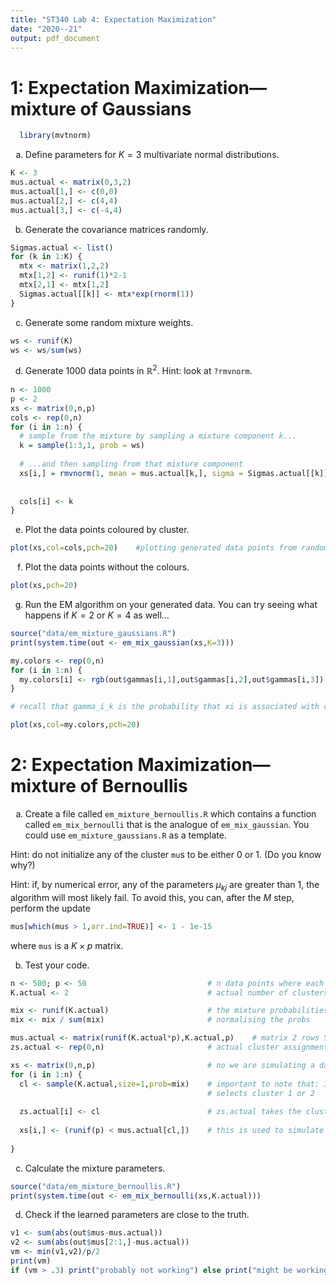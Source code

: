 ```yaml
---
title: "ST340 Lab 4: Expectation Maximization"
date: "2020--21"
output: pdf_document
---
```

# 1: Expectation Maximization---mixture of Gaussians

```r
  library(mvtnorm)
```

(a) Define parameters for $K = 3$ multivariate normal distributions.
```r
K <- 3
mus.actual <- matrix(0,3,2)
mus.actual[1,] <- c(0,0)
mus.actual[2,] <- c(4,4)
mus.actual[3,] <- c(-4,4)
```

(b) Generate the covariance matrices randomly.
```r
Sigmas.actual <- list()
for (k in 1:K) {
  mtx <- matrix(1,2,2)
  mtx[1,2] <- runif(1)*2-1
  mtx[2,1] <- mtx[1,2]
  Sigmas.actual[[k]] <- mtx*exp(rnorm(1))
}
```

(c) Generate some random mixture weights.
```r
ws <- runif(K)
ws <- ws/sum(ws)
```

(d) Generate 1000 data points in $\mathbb{R}^2$. Hint: look at `?rmvnorm`.
```r
n <- 1000
p <- 2
xs <- matrix(0,n,p)
cols <- rep(0,n)
for (i in 1:n) {
  # sample from the mixture by sampling a mixture component k...
  k = sample(1:3,1, prob = ws)
  
  # ...and then sampling from that mixture component
  xs[i,] = rmvnorm(1, mean = mus.actual[k,], sigma = Sigmas.actual[[k]])
  
  
  cols[i] <- k
}
```

(e) Plot the data points coloured by cluster.
```r
plot(xs,col=cols,pch=20)    #plotting generated data points from random MVN samples and colour coded based on distribution used
```

(f) Plot the data points without the colours.
```r
plot(xs,pch=20)
```

(g) Run the EM algorithm on your generated data. You can try seeing what happens if $K=2$ or $K=4$ as well$\dots$
```r
source("data/em_mixture_gaussians.R")
print(system.time(out <- em_mix_gaussian(xs,K=3)))

my.colors <- rep(0,n)
for (i in 1:n) {
  my.colors[i] <- rgb(out$gammas[i,1],out$gammas[i,2],out$gammas[i,3])
}

# recall that gamma_i_k is the probability that xi is associated with cluster k

plot(xs,col=my.colors,pch=20)
```

# 2: Expectation Maximization---mixture of Bernoullis

(a) Create a file called `em_mixture_bernoullis.R` which contains a function called `em_mix_bernoulli` that is the analogue of `em_mix_gaussian`. You could use `em_mixture_gaussians.R` as a template.

Hint: do not initialize any of the cluster `mu`s to be either 0 or 1. (Do you know why?)

Hint: if, by numerical error, any of the parameters $\mu_{kj}$ are greater than 1, the algorithm will most likely fail. To avoid this, you can, after the $M$ step, perform the update
```r
mus[which(mus > 1,arr.ind=TRUE)] <- 1 - 1e-15
```
where `mus` is a $K \times p$ matrix.

(b) Test your code.
```r
n <- 500; p <- 50                           # n data points where each data point is a vector of length 50. We are assuming each element in these vectors is from a bernoulli dist.
K.actual <- 2                               # actual number of clusters

mix <- runif(K.actual)                      # the mixture probabilities w_k. The probabilities for selecting a certain mixture component
mix <- mix / sum(mix)                       # normalising the probs

mus.actual <- matrix(runif(K.actual*p),K.actual,p)    # matrix 2 rows 50 columns. This is selecting our parameters mu for each vector. Each vector is made up of 50 mus.
zs.actual <- rep(0,n)                       # actual cluster assignment for each of the 500 data points

xs <- matrix(0,n,p)                         # no we are simulating a dataset
for (i in 1:n) {
  cl <- sample(K.actual,size=1,prob=mix)    # important to note that: If x has length 1, is numeric and x >= 1, sampling via sample takes place from 1:x.
                                            # selects cluster 1 or 2
  
  zs.actual[i] <- cl                        # zs.actual takes the cluster value
  
  xs[i,] <- (runif(p) < mus.actual[cl,])    # this is used to simulate our n data points. A large value in mus.actual is more likely to give a TRUE (1) value as there is a higher prob that the random sample                                                  from the uniform dist will be less than this value.
                                            
}
```

(c) Calculate the mixture parameters.
```r
source("data/em_mixture_bernoullis.R")
print(system.time(out <- em_mix_bernoulli(xs,K.actual)))
```

(d) Check if the learned parameters are close to the truth.
```r
v1 <- sum(abs(out$mus-mus.actual))
v2 <- sum(abs(out$mus[2:1,]-mus.actual))
vm <- min(v1,v2)/p/2
print(vm)
if (vm > .3) print("probably not working") else print("might be working")
```













